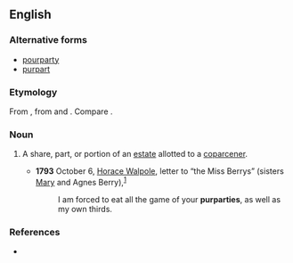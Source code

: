 ==English==

===Alternative forms===
* [[pourparty]]
* [[purpart]]

===Etymology===
From {{uder|en|fro|porpartie|}}, from {{m|fro|por||for}} and {{m|fro|partie||a part}}. Compare {{uder|en|fro|purpart||a respective part}}.

===Noun===
{{en-noun}}

# {{lb|en|legal}} A share, part, or portion of an [[estate]] allotted to a [[coparcener]].
#* '''1793''' October 6, [[w:Horace Walpole, 4th Earl of Orford|Horace Walpole]], letter to “the Miss Berrys” (sisters [[w:Mary Berry (writer)|Mary]] and Agnes Berry),<sup>[http://books.google.com/books?id=fPkDAAAAQAAJ&amp;pg=PA493&amp;dq=purparties]</sup>
#*: I am forced to eat all the game of your '''purparties''', as well as my own thirds.

===References===
* {{R:Webster 1913}}
{{Webster 1913}}